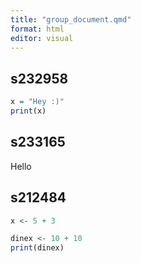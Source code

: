 ```yaml
---
title: "group_document.qmd"
format: html
editor: visual
---
```


## s232958

```r
x = "Hey :)"
print(x)
```

## s233165

Hello

## s212484

```r
x <- 5 + 3
```

```r
dinex <- 10 + 10
print(dinex)
```
